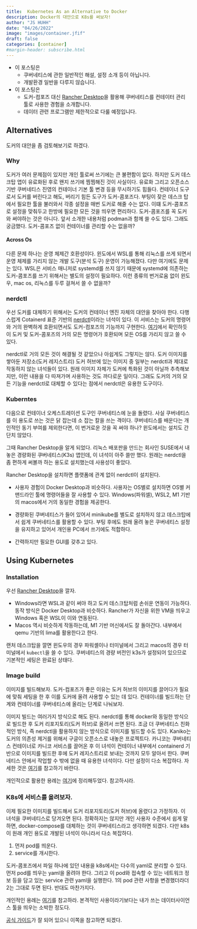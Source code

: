 ```yaml
---
title:  Kubernetes As an Alternative to Docker
description: Docker의 대안으로 K8s를 써보자! 
author: "JS HUHH"
date: "04/26/2022"
image: "images/container.jfif"
draft: false
categories: [container]
#margin-header: subscribe.html
---
```


:::{.callout-note}
- 이 포스팅은 
    + 쿠버네티스에 관한 일반적인 해설, 설정 소개 등이 아닙니다. 
    + 개발환경 일반을 다루지 않습니다. 

- 이 포스팅은 
    + 도커-컴포즈 대신 [Rancher Desktop](https://rancherdesktop.io/)을 활용해 쿠버네티스를 컨테이터 관리 툴로 사용한 경험을 소개합니다. 
    + 데이터 관련 프로그램만 제한적으로 다룰 예정입니다. 
:::

## Alternatives 

도커의 대안을 좀 검토해보기로 하겠다. 

### Why

도커가 여러 문제점이 있지만 개인 툴로써 쓰기에는 큰 불편함이 없다. 하지만 도커 데스크탑 앱이 유료화된 후로 왠지 쓰기에 찜찜해진 것이 사실이다. 유료화 그리고 오픈소스 기반 쿠버네티스 진영의 컨테이너 기본 툴 변경 등을 무시하기도 힘들다. 컨테이너 도구로서 도커를 버린다고 해도, 버리기 힘든 도구가 도커-콤포즈다. 부팅이 잦은 데스크 탑에서 필요한 툴을 불러와서 각종 설정을 매번 도커로 해줄 수는 없다. 이떄 도커-콤포즈로 설정을 맞춰두고 한방에 필요한 모든 것을 띄우면 편리하다. 도커-콤포즈를 꼭 도커와 써야하는 것은 아니다. 앞서 소개한 내용처럼 podman과 함께 쓸 수도 있다. 그래도 궁금했다. 도커-콤포즈 없이 컨테이너를 관리할 수는 없을까? 

#### Across Os 

다른 문제 하나는 운영 체제간 호환성이다. 윈도에서 WSL를 통해 리눅스를 쓰게 되면서 운영 체제를 가리지 않는 개발 도구(분석 도구) 운영이 가능해졌다. 다만 여기에도 문제는 있다. WSL은 서비스 매니저로 systemd를 쓰지 않기 때문에 systemd에 의존하는 도커-콤포즈를 쓰기 위해서는 별도의 설정이 필요하다. 이런 종류의 번거로움 없이 윈도우, mac os, 리눅스를 두루 걸쳐서 쓸 수 없을까? 

### nerdctl 

우선 도커를 대체하기 위해서는 도커의 컨테이너 엔진 자체의 대안을 찾아야 한다. 다행스럽게 Cotainerd 표준 기반의 [nerdctl](https://github.com/containerd/nerdctl)이라는 녀석이 있다. 이 서비스는 도커의 명령어와 거의 완벽하게 호환되면서도 도커-컴포즈의 기능까지 구현한다. [여기](https://kubernetes.io/docs/setup/)에서 확인하듯이 도커 및 도커-콤포즈의 거의 모든 명령어가 호환되며 모든 OS를 가리지 않고 쓸 수 있다. 

nerdctl로 거의 모든 것이 해결될 것 같았으나 아쉽게도 그렇지는 않다. 도커 이미지를 쌓아둔 저장소(도커 레지스트리) 도커 허브에 있는 이미지 중 일부는 nerdctl과 제대로 작동하지 않는 녀석들이 있다. 원래 이미지 자체가 도커에 특화된 것이 아닐까 추측해보지만, 이런 내용을 다 따져가며 사용하는 것도 까다로운 일이다. 그래도 도커의 거의 모든 기능을 nerdctl로 대체할 수 있다는 점에서 nerdctl은 유용한 도구이다. 

### Kuberntes 

다음으로 컨테이너 오케스트레이션 도구인 쿠버네티스에 눈을 돌렸다. 사실 쿠버네티스를 이 용도로 쓰는 것은 닭 잡는데 소 잡는 칼을 쓰는 격이다. 쿠버네티스를 배운다는 개인적인 동기 부여를 제외한다면, 이 번거로운 것을 꼭 써야 하나? 윈도에서는 설치도 간단치 않았다. 

그때 Rancher Desktop을 알게 되었다. 리눅스 배포판을 만드는 회사인 SUSE에서 내 놓은 경량화된 쿠버네티스(K3s) 앱인데, 이 녀석이 아주 쓸만 했다. 원래는 nerdctl을 좀 편하게 써볼까 하는 용도로 설치했는데 사용성이 좋았다. 

:::{ .column-margin }
Rancher Desktop을 설치하면 플랫폼에 관계 없이 nerdctl이 설치된다. 
:::

- 사용자 경험이 Docker Desktop과 비슷하다. 사용자는 OS별로 설치하면 OS별 커맨드라인 툴에 명령어들을 잘 사용할 수 있다. Windows(파워셀), WSL2, M1 기반의 macos에서 거의 동일한 경험을 제공한다. 

- 경량화된 쿠버네티스가 들어 있어서 minikube를 별도로 설치하지 않고 데스크탑에서 쉽게 쿠버네티스를 활용할 수 있다. 부팅 후에도 원래 올려 놓은 쿠버네티스 설정을 유지하고 있어서 개인용 PC에서 쓰기에도 적합하다. 

- 간력하지만 필요한 GUI를 갖추고 있다. 

## Using Kubernetes 

### Installation 

우선 [Rancher Desktop](https://rancherdesktop.io/)을 깔자. 

- Windows라면 WSL과 같이 써야 하고 도커 데스크탑처럼 손쉬운 연동이 가능하다. 동작 방식은 Docker Desktop과 비슷하다. Rancher가 자신을 위한 VM을 띄우고 Windows 혹은 WSL이 이와 연동된다. 
- Macos 역시 비슷하게 작동하는데, M1 기반 머신에서도 잘 돌아간다. 내부에서 qemu 기반의 lima를 활용한다고 한다.

랜처 데스크탑을 깔면 윈도우의 경우 파워셸이나 터미널에서 그리고 macos의 경우 터미널에서 `kubectl`을 쓸 수 있다. 쿠버네티스의 경량 버전인 k3s가 설정되어 있으므로 기본적인 세팅은 완료된 상태다. 

### Image build 

이미지를 빌드해보자. 도커-컴포즈가 좋은 이유는 도커 허브의 이미지를 끌어다가 필요에 맞춰 세팅을 한 후 이를 도커에 올려 사용할 수 있는 데 있다. 컨테이너를 빌드하는 단계와 컨테이너를 쿠버네티스에 올리는 단계로 나눠보자. 

이미지 빌드는 여러가지 방식으로 해도 된다. nerdctl를 통해 docker와 동일한 방식으로 빌드한 후 도커 리포지토리(도커 허브)로 올려서 쓰면 된다. 조금 더 쿠버네티스 친화적인 방식, 즉 nerdctl을 활용하지 않는 방식으로 이미지를 빌드할 수도 있다. Kaniko는 도커의 의존성 제거를 위해서 구글이 오픈소스로 내놓은 프로젝트다. 카니코는 쿠버네티스 컨테이너로 카니코 서비스를 끌어온 후 이 녀석이 컨테이너 내부에서 containerd 기반으로 이미지를 빌드한 후에 도커 레지스트리로 보내는 것까지 모두 알아서 한다. 쿠버네티스 안에서 작업할 수 밖에 없을 때 유용한 녀석이다. 다만 설정이 다소 복잡하다. 자세한 것은 [여기](https://github.com/GoogleContainerTools/kaniko)를 참고하기 바란다. 

:::{.column-margin}
개인적으로 활용한 용례는 [여기](https://github.com/anarinsk/til/blob/master/kubernetes/kaniko.md)에 정리해두었다. 참고하시라. 
:::

### K8s에 서비스를 올려보자. 

이제 필요한 이미지를 빌드해서 도커 리포지토리(도커 허브)에 올렸다고 가정하자. 이 녀석을 쿠버네티스로 당겨오면 된다. 정확하지는 않지만 개인 사용자 수준에서 쉽게 말하면, docker-compose를 대체하는 것이 쿠버네티스라고 생각하면 되겠다. 다만 k8s이 원래 개인 용도로 개발된 녀석이 아니라서 다소 복잡하다. 

1. 먼저 pod를 띄운다. 
2. service를 개시한다. 

도커-콤포즈에서 파일 하나에 있던 내용을 k8s에서는 다수의 yaml로 분리할 수 있다. 먼저 pod를 띄우는 yaml을 올려야 한다. 그리고 이 pod와 접속할 수 있는 네트워크 정보 등을 담고 있는 service 관련 yaml을 실행한다. 1의 pod 관련 사항을 변경했더라더 2는 그대로 두면 된다. 반대도 마찬가지다. 

:::{.column-margin}
개인적인 용례는 [여기](https://github.com/anarinsk/setup_k8s)를 참고하라. 본격적인 사용이라기보다는 내가 쓰는 데이터사이언스 툴을 띄우는 소박한 정도다. 
:::

[공식 가이드](https://kubernetes.io/docs/setup/)가 잘 되어 있으니 이쪽을 참고하면 되겠다. 